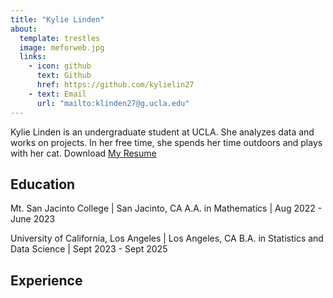 ```yaml
---
title: "Kylie Linden"
about:
  template: trestles
  image: meforweb.jpg
  links:
    - icon: github
      text: Github
      href: https://github.com/kylielin27
    - text: Email
      url: "mailto:klinden27@g.ucla.edu" 
---
```


Kylie Linden is an undergraduate student at UCLA. She analyzes data and works on projects. In her free time, she spends her time outdoors and plays with her cat.
Download [My Resume](/overleafresume.pdf)

## Education

Mt. San Jacinto College | San Jacinto, CA
A.A. in Mathematics | Aug 2022 - June 2023

University of California, Los Angeles | Los Angeles, CA
B.A. in Statistics and Data Science | Sept 2023 - Sept 2025

## Experience





